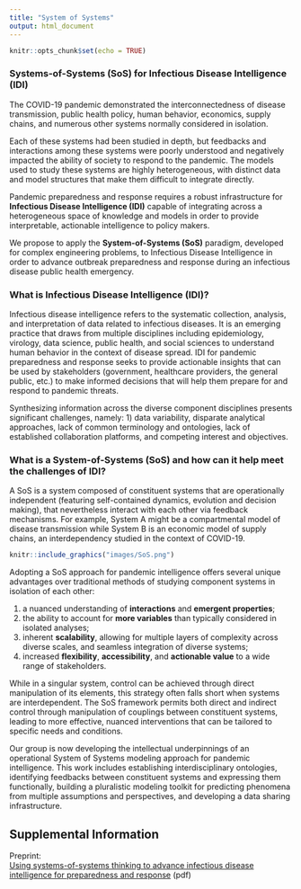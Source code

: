 ```yaml
---
title: "System of Systems"
output: html_document
---
```


```r
knitr::opts_chunk$set(echo = TRUE)
```

### Systems-of-Systems (SoS) for Infectious Disease Intelligence (IDI)

The COVID-19 pandemic demonstrated the interconnectedness of disease transmission, public health policy, human behavior, economics, supply chains, and numerous other systems normally considered in isolation. 

Each of these systems had been studied in depth, but feedbacks and interactions among these systems were poorly understood and negatively impacted the ability of society to respond to the pandemic. The models used to study these systems are highly heterogeneous, with distinct data and model structures that make them difficult to integrate directly.

Pandemic preparedness and response requires a robust infrastructure for **Infectious Disease Intelligence (IDI)** capable of integrating across a heterogeneous space of knowledge and models in order to provide interpretable, actionable intelligence to policy makers.

We propose to apply the **System-of-Systems (SoS)** paradigm, developed for complex engineering problems, to Infectious Disease Intelligence in order to advance outbreak preparedness and response during an infectious disease public health emergency.

### What is Infectious Disease Intelligence (IDI)?

Infectious disease intelligence refers to the systematic collection, analysis, and interpretation of data related to infectious diseases. It is an emerging practice that draws from multiple disciplines including epidemiology, virology, data science, public health, and social sciences to understand human behavior in the context of disease spread. IDI for pandemic preparedness and response seeks to provide actionable insights that can be used by stakeholders (government, healthcare providers, the general public, etc.) to make informed decisions that will help them prepare for and respond to pandemic threats.

Synthesizing information across the diverse component disciplines presents significant challenges, namely: 1) data variability, disparate analytical approaches, lack of common terminology and ontologies, lack of established collaboration platforms, and competing interest and objectives.

### What is a System-of-Systems (SoS) and how can it help meet the challenges of IDI?

A SoS is a system composed of constituent systems that are operationally independent (featuring self-contained dynamics, evolution and decision making), that nevertheless interact with each other via feedback mechanisms. For example, System A might be a compartmental model of disease transmission while System B is an economic model of supply chains, an interdependency studied in the context of COVID-19. 

```r
knitr::include_graphics("images/SoS.png")
```

<p style="clear:both"> <!-- to prevent this paragraph wrapping arround figure.-->
Adopting a SoS approach for pandemic intelligence offers several unique advantages over traditional methods of studying component systems in isolation of each other: 

1. a nuanced understanding of **interactions** and **emergent properties**;  
2. the ability to account for **more variables** than typically considered in isolated analyses;  
3. inherent **scalability**, allowing for multiple layers of complexity across diverse scales, and seamless integration of diverse systems;  
4. increased **flexibility**, **accessibility**, and **actionable value** to a wide range of stakeholders.

While in a singular system, control can be achieved through direct manipulation of its elements, this strategy often falls short when systems are interdependent. The SoS framework permits both direct and indirect control through manipulation of couplings between constituent systems, leading to more effective, nuanced interventions that can be tailored to specific needs and conditions. 

Our group is now developing the intellectual underpinnings of an operational System of Systems modeling approach for pandemic intelligence. This work includes establishing interdisciplinary ontologies, identifying feedbacks between constituent systems and expressing them functionally, building a pluralistic modeling toolkit for predicting phenomena from multiple assumptions and perspectives, and developing a data sharing infrastructure.


<!---</div>
```r
knitr::include_url("system_of_systems_summary.html")
```
<script>iFrameResize({ log: false }, '#system_of_systems')</script>
--->

## Supplemental Information

::: container-frames

<p>Preprint:<br>
  <a href="https://docs.google.com/document/d/16K7Et8PaiaeyjJBJtL3-D1m9xV5EipHm4I_Mafxk3GY/edit?usp=sharing" target="_blank">
  Using systems-of-systems thinking to advance infectious disease intelligence for preparedness and response</a> (pdf)
</p>

<!--
<p>
  <a href="https://github.com/CEIDatUGA/covid-university-reopening" target="_blank">
    <img src="images/GitHub-Mark-64px.png" id="github-icon" alt="GitHub repository"/>
    GitHub repository (public)
  </a>
</p>
-->

:::

